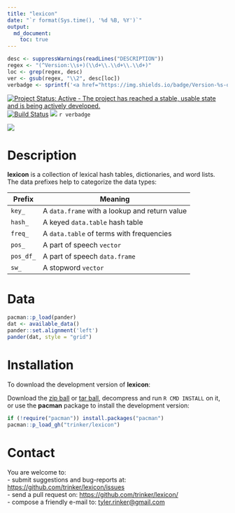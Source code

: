 ```yaml
---
title: "lexicon"
date: "`r format(Sys.time(), '%d %B, %Y')`"
output:
  md_document:
    toc: true      
---
```


```r
desc <- suppressWarnings(readLines("DESCRIPTION"))
regex <- "(^Version:\\s+)(\\d+\\.\\d+\\.\\d+)"
loc <- grep(regex, desc)
ver <- gsub(regex, "\\2", desc[loc])
verbadge <- sprintf('<a href="https://img.shields.io/badge/Version-%s-orange.svg"><img src="https://img.shields.io/badge/Version-%s-orange.svg" alt="Version"/></a></p>', ver, ver)
````

[![Project Status: Active - The project has reached a stable, usable state and is being actively developed.](http://www.repostatus.org/badges/0.1.0/active.svg)](http://www.repostatus.org/#active)
[![Build Status](https://travis-ci.org/trinker/lexicon.svg?branch=master)](https://travis-ci.org/trinker/lexicon)
[![](http://cranlogs.r-pkg.org/badges/lexicon)](https://cran.r-project.org/package=lexicon)
`r verbadge`



![](tools/lexicon_logo/r_lexicon.png)



# Description

**lexicon** is a collection of lexical hash tables, dictionaries, and word lists.  The data prefixes help to categorize the data types:

Prefix        | Meaning
------------- | -------------
`key_`        | A `data.frame` with a lookup and return value
`hash_`       | A keyed `data.table` hash table
`freq_`       | A `data.table` of terms with frequencies
`pos_`        | A part of speech `vector`
`pos_df_`     | A part of speech `data.frame`
`sw_`         | A stopword `vector`


# Data

```r
pacman::p_load(pander)
dat <- available_data()
pander::set.alignment('left')
pander(dat, style = "grid")
```

# Installation

To download the development version of **lexicon**:

Download the [zip ball](https://github.com/trinker/lexicon/zipball/master) or [tar ball](https://github.com/trinker/lexicon/tarball/master), decompress and run `R CMD INSTALL` on it, or use the **pacman** package to install the development version:

```r
if (!require("pacman")) install.packages("pacman")
pacman::p_load_gh("trinker/lexicon")
```

# Contact

You are welcome to:    
- submit suggestions and bug-reports at: <https://github.com/trinker/lexicon/issues>    
- send a pull request on: <https://github.com/trinker/lexicon/>    
- compose a friendly e-mail to: <tyler.rinker@gmail.com>    
